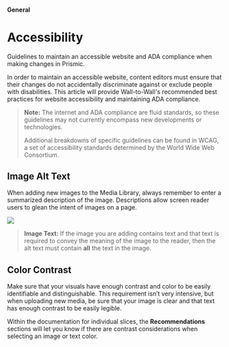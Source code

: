 
<Meta title="Documentation/General/Accessibility" />

#### General

# Accessibility

Guidelines to maintain an accessible website and ADA compliance when making
changes in Prismic.

In order to maintain an accessible website, content editors must ensure that
their changes do not accidentally discriminate against or exclude people with
disabilities. This article will provide Wall-to-Wall's recommended best
practices for website accessibility and maintaining ADA compliance.

> **Note:** The internet and ADA compliance are fluid standards, so these
> guidelines may not currently encompass new developments or technologies.
>
> Additional breakdowns of specific guidelines can be found in WCAG, a set of
> accessibility standards determined by the World Wide Web Consortium.

## Image Alt Text

When adding new images to the Media Library, always remember to enter a
summarized description of the image. Descriptions allow screen reader users to
glean the intent of images on a page.

<img src={altTextExample} />

> **Image Text:** If the image you are adding contains text and that text is
> required to convey the meaning of the image to the reader, then the alt text
> must contain **all** the text in the image.

## Color Contrast

Make sure that your visuals have enough contrast and color to be easily
identifiable and distinguishable. This requirement isn’t very intensive, but
when uploading new media, be sure that your image is clear and that text has
enough contrast to be easily legible.

Within the documentation for individual slices, the **Recommendations** sections
will let you know if there are contrast considerations when selecting an image
or text color.
